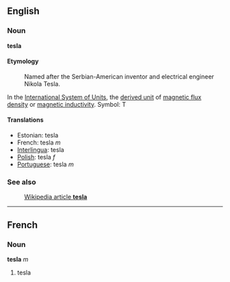 ==English==
===Noun===
'''tesla'''

====Etymology====
:Named after the Serbian-American inventor and electrical engineer Nikola Tesla.

In the [[International System of Units]], the [[derived unit]] of [[magnetic flux density]] or [[magnetic inductivity]].  Symbol: T

====Translations====
*Estonian: tesla
*French: tesla ''m''
*[[Interlingua]]: tesla
*[[Polish]]: tesla ''f''
*[[Portuguese]]: tesla ''m''

===See also===
:[http://en.wikipedia.org/wiki/Tesla Wikipedia article '''tesla''']

----

==French==
===Noun===
'''tesla''' ''m''

#tesla